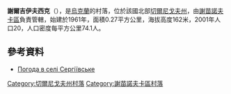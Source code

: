 {{coord|52|13|26|N|32|52|41|E|scale:100000|display=title}}

'''謝爾吉伊夫西克'''（{{lang-uk|Сергіївське}}），是[[烏克蘭|烏克蘭]]的村落，位於該國北部[[切爾尼戈夫州|切爾尼戈夫州]]，由[[謝苗諾夫卡區|謝苗諾夫卡區]]負責管轄，始建於1961年，面積0.27平方公里，海拔高度162米，2001年人口20，人口密度每平方公里74.1人。

==參考資料==
* [http://weather.in.ua/ua/chernigovskaja/23690 Погода в селі Сергіївське]{{Wayback|url=http://weather.in.ua/ua/chernigovskaja/23690 |date=20160305114329 }}

[[Category:切爾尼戈夫州村落|Category:切爾尼戈夫州村落]]
[[Category:謝苗諾夫卡區村落|Category:謝苗諾夫卡區村落]]


{{Chernihiv-geo-stub}}